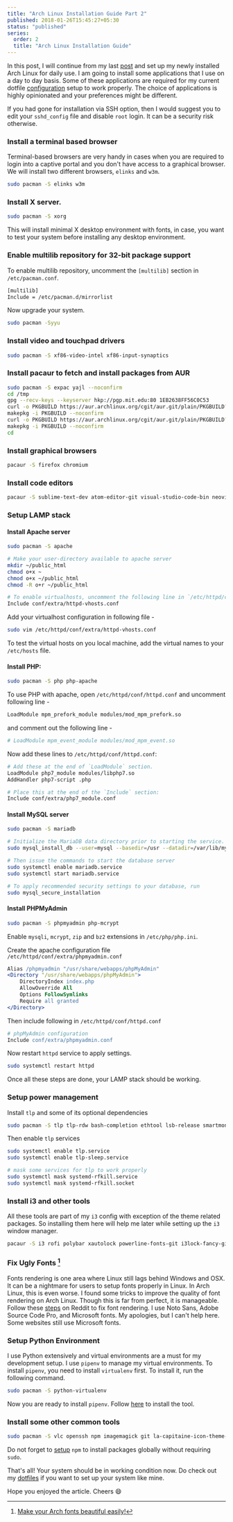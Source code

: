 ```yaml
---
title: "Arch Linux Installation Guide Part 2"
published: 2018-01-26T15:45:27+05:30
status: "published"
series:
  order: 2
  title: "Arch Linux Installation Guide"
---
```


In this post, I will continue from my last
[post](/blog/arch-linux-installation-guide-part-1/) and set up my newly installed Arch
Linux for daily use. I am going to install some applications that I use on a day
to day basis. Some of these applications are required for my current dotfile
[configuration](/blog/my-own-configuration-manager/) setup to work properly. The
choice of applications is highly opinionated and your preferences might be
different.

If you had gone for installation via SSH option, then I would suggest you to
edit your `sshd_config` file and disable `root` login. It can be a security risk
otherwise.

### Install a terminal based browser

Terminal-based browsers are very handy in cases when you are required to login
into a captive portal and you don't have access to a graphical browser. We will
install two different browsers, `elinks` and `w3m`.

```bash
sudo pacman -S elinks w3m
```

### Install X server.

```bash
sudo pacman -S xorg
```

This will install minimal X desktop environment with fonts, in case, you want to
test your system before installing any desktop environment.

### Enable multilib repository for 32-bit package support

To enable multilib repository, uncomment the `[multilib]` section in
`/etc/pacman.conf`.

```bash
[multilib]
Include = /etc/pacman.d/mirrorlist
```

Now upgrade your system.

```bash
sudo pacman -Syyu
```

### Install video and touchpad drivers

```bash
sudo pacman -S xf86-video-intel xf86-input-synaptics
```

### Install pacaur to fetch and install packages from AUR

```bash
sudo pacman -S expac yajl --noconfirm
cd /tmp
gpg --recv-keys --keyserver hkp://pgp.mit.edu:80 1EB2638FF56C0C53
curl -o PKGBUILD https://aur.archlinux.org/cgit/aur.git/plain/PKGBUILD?h=cower
makepkg -i PKGBUILD --noconfirm
curl -o PKGBUILD https://aur.archlinux.org/cgit/aur.git/plain/PKGBUILD?h=pacaur
makepkg -i PKGBUILD --noconfirm
cd
```

### Install graphical browsers

```bash
pacaur -S firefox chromium
```

### Install code editors

```bash
pacaur -S sublime-text-dev atom-editor-git visual-studio-code-bin neovim neovim-drop-in leafpad
```

### Setup LAMP stack

#### Install Apache server

```bash
sudo pacman -S apache

# Make your user-directory available to apache server
mkdir ~/public_html
chmod o+x ~
chmod o+x ~/public_html
chmod -R o+r ~/public_html
```

```bash
# To enable virtualhosts, uncomment the following line in `/etc/httpd/conf/httpd.conf`
Include conf/extra/httpd-vhosts.conf
```

Add your virtualhost configuration in following file -

```bash
sudo vim /etc/httpd/conf/extra/httpd-vhosts.conf
```

To test the virtual hosts on you local machine, add the virtual names to your
`/etc/hosts` file.

#### Install PHP:

```bash
sudo pacman -S php php-apache
```

To use PHP with apache, open `/etc/httpd/conf/httpd.conf` and uncomment
following line -

```bash
LoadModule mpm_prefork_module modules/mod_mpm_prefork.so
```

and comment out the following line -

```bash
# LoadModule mpm_event_module modules/mod_mpm_event.so
```

Now add these lines to `/etc/httpd/conf/httpd.conf`:

```bash
# Add these at the end of `LoadModule` section.
LoadModule php7_module modules/libphp7.so
AddHandler php7-script .php

# Place this at the end of the `Include` section:
Include conf/extra/php7_module.conf
```

#### Install MySQL server

```bash
sudo pacman -S mariadb

# Initialize the MariaDB data directory prior to starting the service. To do so, run:
sudo mysql_install_db --user=mysql --basedir=/usr --datadir=/var/lib/mysql

# Then issue the commands to start the database server
sudo systemctl enable mariadb.service
sudo systemctl start mariadb.service

# To apply recommended security settings to your database, run
sudo mysql_secure_installation
```

#### Install PHPMyAdmin

```bash
sudo pacman -S phpmyadmin php-mcrypt
```

Enable `mysqli`, `mcrypt`, `zip` and `bz2` extensions in `/etc/php/php.ini`.

Create the apache configuration file `/etc/httpd/conf/extra/phpmyadmin.conf`

```apache
Alias /phpmyadmin "/usr/share/webapps/phpMyAdmin"
<Directory "/usr/share/webapps/phpMyAdmin">
    DirectoryIndex index.php
    AllowOverride All
    Options FollowSymlinks
    Require all granted
</Directory>
```

Then include following in `/etc/httpd/conf/httpd.conf`

```apache
# phpMyAdmin configuration
Include conf/extra/phpmyadmin.conf
```

Now restart `httpd` service to apply settings.

```bash
sudo systemctl restart httpd
```

Once all these steps are done, your LAMP stack should be working.

### Setup power management

Install `tlp` and some of its optional dependencies

```bash
sudo pacman -S tlp tlp-rdw bash-completion ethtool lsb-release smartmontools
```

Then enable `tlp` services

```bash
sudo systemctl enable tlp.service
sudo systemctl enable tlp-sleep.service

# mask some services for tlp to work properly
sudo systemctl mask systemd-rfkill.service
sudo systemctl mask systemd-rfkill.socket
```

### Install i3 and other tools

All these tools are part of my `i3` config with exception of the theme related
packages. So installing them here will help me later while setting up the `i3`
window manager.

```bash
pacaur -S i3 rofi polybar xautolock powerline-fonts-git i3lock-fancy-git compton scrot feh dunst unclutter xfce4-power-manager numlockx lxappearance adapta-gtk-theme gtk-engine-murrine gnome-themes-standard termite
```

### Fix Ugly Fonts [^1]

Fonts rendering is one area where Linux still lags behind Windows and OSX. It
can be a nightmare for users to setup fonts properly in Linux. In Arch Linux,
this is even worse. I found some tricks to improve the quality of font rendering
on Arch Linux. Though this is far from perfect, it is manageable. Follow these
[steps](https://www.reddit.com/r/archlinux/comments/5r5ep8/make_your_arch_fonts_beautiful_easily/)
on Reddit to fix font rendering. I use Noto Sans, Adobe Source Code Pro, and
Microsoft fonts. My apologies, but I can't help here. Some websites still use
Microsoft fonts.

### Setup Python Environment

I use Python extensively and virtual environments are a must for my development
setup. I use `pipenv` to manage my virtual environments. To install `pipenv`,
you need to install `virtualenv` first. To install it, run the following
command.

```bash
sudo pacman -S python-virtualenv
```

Now you are ready to install `pipenv`. Follow
[here](https://pipenv.pypa.io/en/latest/) to install the tool.

### Install some other common tools

```bash
sudo pacman -S vlc openssh npm imagemagick git la-capitaine-icon-theme-git
```

Do not forget to
[setup](https://stackoverflow.com/questions/10081293/install-npm-into-home-directory-with-distribution-nodejs-package-ubuntu/13021677#13021677)
`npm` to install packages globally without requiring `sudo`.

That's all! Your system should be in working condition now. Do check out my
[dotfiles](/blog/my-own-configuration-manager/) if you want to set up your
system like mine.

Hope you enjoyed the article. Cheers 😄

[^1]: [Make your Arch fonts beautiful easily!](https://www.reddit.com/r/archlinux/comments/5r5ep8/make_your_arch_fonts_beautiful_easily/)
